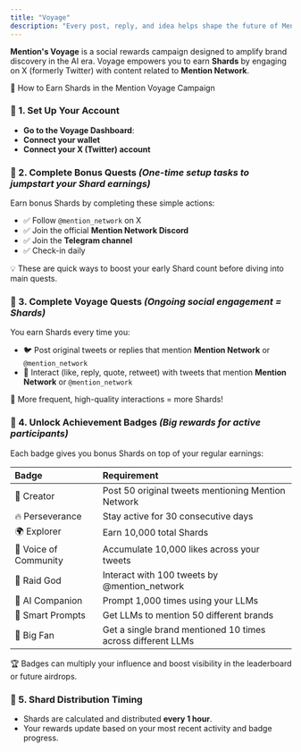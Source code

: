 ```yaml
---
title: "Voyage"
description: "Every post, reply, and idea helps shape the future of Mention Network"
---
```


**Mention's Voyage** is a social rewards campaign designed to amplify brand discovery in the AI era. Voyage empowers you to earn **Shards** by engaging on X (formerly Twitter) with content related to **Mention Network**.

🧭 How to Earn Shards in the Mention Voyage Campaign

### 🔗 1. **Set Up Your Account**

- **Go to the Voyage Dashboard**:
- **Connect your wallet**
- **Connect your X (Twitter) account**

### 🎯 2. **Complete Bonus Quests** _(One-time setup tasks to jumpstart your Shard earnings)_

Earn bonus Shards by completing these simple actions:

- ✅ Follow `@mention_network` on X
- ✅ Join the official **Mention Network Discord**
- ✅ Join the **Telegram channel**
- ✅ Check-in daily

💡 These are quick ways to boost your early Shard count before diving into main quests.

### 🚀 3. **Complete Voyage Quests** _(Ongoing social engagement = Shards)_

You earn Shards every time you:

- 🐦 Post original tweets or replies that mention **Mention Network** or `@mention_network`
- 💬 Interact (like, reply, quote, retweet) with tweets that mention **Mention Network** or `@mention_network`

🔁 More frequent, high-quality interactions = more Shards\!

### 🏅 4. **Unlock Achievement Badges** _(Big rewards for active participants)_

Each badge gives you bonus Shards on top of your regular earnings:

| Badge                 | Requirement                                                 |
| :-------------------- | :---------------------------------------------------------- |
| 🧠 Creator            | Post 50 original tweets mentioning Mention Network          |
| 🔥 Perseverance       | Stay active for 30 consecutive days                         |
| 🌍 Explorer           | Earn 10,000 total Shards                                    |
| 📣 Voice of Community | Accumulate 10,000 likes across your tweets                  |
| 🧵 Raid God           | Interact with 100 tweets by @mention_network                |
| 🤖 AI Companion       | Prompt 1,000 times using your LLMs                          |
| 🧠 Smart Prompts      | Get LLMs to mention 50 different brands                     |
| 🌟 Big Fan            | Get a single brand mentioned 10 times across different LLMs |

🏆 Badges can multiply your influence and boost visibility in the leaderboard or future airdrops.

### 🔄 5. **Shard Distribution Timing**

- Shards are calculated and distributed **every 1 hour**.
- Your rewards update based on your most recent activity and badge progress.